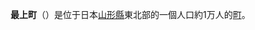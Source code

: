 {{日本町村|
自治體名=最上|
町村=町|
圖像=[[File:Yamagata_Akakura-onsen_and_Oguni_river.JPG|240px]]|
圖像說明=[[最上小國川|最上小國川]]（小國川）與[[赤倉溫泉|赤倉溫泉]]街|
町村章=|
日文原名=最上町|
平假名=もがみまち|
羅馬字拼音=Mogami-machi|
都道府縣=山形縣|
支廳=|
郡=最上郡|
編號=06362-2|
面積=330.27|
邊界未定=|
人口=10,371|
統計時間= |
自治體=-{[[新庄市|新庄市]]}-、[[尾花澤市|尾花澤市]]、[[舟形町|舟形町]]<br />[[宮城縣|宮城縣]]：[[大崎市|大崎市]]、[[加美町|加美町]]<br />[[秋田縣|秋田縣]]：[[湯澤市|湯澤市]]|
樹=梅
花=龍膽|
鳥= |
其他象徵物= |
其他象徵= |
郵遞區號=999-6101|
所在地=最上郡最上町大字向町644­|
電話號碼=233-43-2111|
外部連結=http://mogami.tv/|
經度=|
緯度=|
地圖=|
註記=
}}
'''最上町'''（{{jpn|j=最上町|hg=もがみまち|rm=Mogami machi|f=y}}）是位于日本[[山形縣|山形縣]]東北部的一個人口約1万人的[[町|町]]。

{{山形縣}}{{Authority control}}